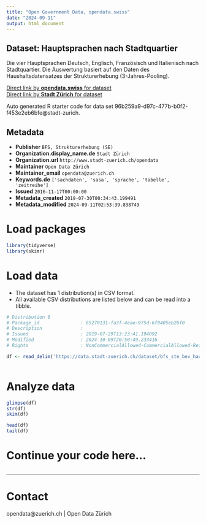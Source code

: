 ```yaml
---
title: "Open Government Data, opendata.swiss"
date: "2024-09-11"
output: html_document
---
```


## Dataset: Hauptsprachen nach Stadtquartier

Die vier Hauptsprachen Deutsch, Englisch, Französisch und Italienisch nach Stadtquartier. Die Auswertung basiert auf den Daten des Haushaltsdatensatzes der Strukturerhebung (3-Jahres-Pooling).

[Direct link by **opendata.swiss** for dataset](https://opendata.swiss/de/dataset/hauptsprachen-nach-stadtquartier2)<br>
[Direct link by **Stadt Zürich** for dataset](https://data.stadt-zuerich.ch/dataset/bfs_ste_bev_hauptsprachen_quartier_od3041)

Auto generated R starter code for data set 96b259a9-d97c-477b-b0f2-f453e2eb6bfe@stadt-zurich.

## Metadata

- **Publisher** `BFS, Strukturerhebung (SE)`
- **Organization.display_name.de** `Stadt Zürich`
- **Organization.url** `http://www.stadt-zuerich.ch/opendata`
- **Maintainer** `Open Data Zürich`
- **Maintainer_email** `opendata@zuerich.ch`
- **Keywords.de** `['sachdaten', 'sasa', 'sprache', 'tabelle', 'zeitreihe']`
- **Issued** `2016-11-17T00:00:00`
- **Metadata_created** `2019-07-30T00:34:43.199491`
- **Metadata_modified** `2024-09-11T02:53:39.838749`


# Load packages

```r

library(tidyverse)
library(skimr)

```

# Load data

-   The dataset has 1 distribution(s) in CSV format.
-   All available CSV distributions are listed below and can be read into a tibble.

```r

# Distribution 0
# Package_id               : 65270131-fa3f-4eae-975d-6f9405eb2bf0
# Description              : 
# Issued                   : 2019-07-29T13:23:41.194092
# Modified                 : 2024-10-09T20:50:49.233416
# Rights                   : NonCommercialAllowed-CommercialAllowed-ReferenceNotRequired

df <- read_delim('https://data.stadt-zuerich.ch/dataset/bfs_ste_bev_hauptsprachen_quartier_od3041/download/BEV304OD3041.csv')



```

# Analyze data

```r

glimpse(df)
str(df)
skim(df)

head(df)
tail(df)

```

# Continue your code here...

```r

```

------------------------------------------------------------------------

# Contact

opendata@zuerich.ch | Open Data Zürich
